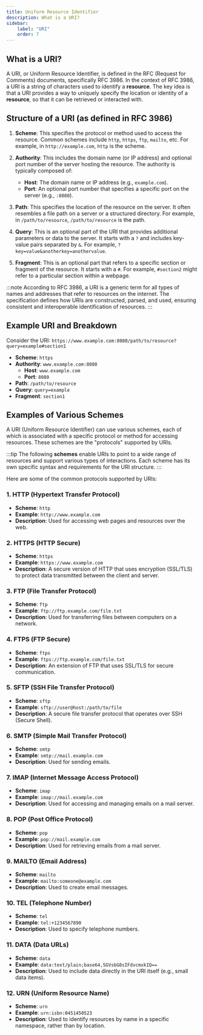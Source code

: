 ```yaml
---
title: Uniform Resource Identifier
description: What is a URI?
sidebar:
    label: "URI"
    order: 7
---
```


## What is a URI?

A URI, or Uniform Resource Identifier, is defined in the RFC (Request for Comments) documents, specifically <LinkOut href='https://www.rfc-editor.org/rfc/rfc3986'>RFC 3986</LinkOut>. In the context of RFC 3986, a URI is a string of characters used to identify a **resource**. The key idea is that a URI provides a way to uniquely specify the location or identity of a **resource**, so that it can be retrieved or interacted with.

## Structure of a URI (as defined in <LinkOut href='https://www.rfc-editor.org/rfc/rfc3986'>RFC 3986</LinkOut>)

1. **Scheme**: This specifies the protocol or method used to access the resource. Common schemes include `http`, `https`, `ftp`, `mailto`, etc. For example, in `http://example.com`, `http` is the scheme.

2. **Authority**: This includes the domain name (or IP address) and optional port number of the server hosting the resource. The authority is typically composed of:
   - **Host**: The domain name or IP address (e.g., `example.com`).
   - **Port**: An optional port number that specifies a specific port on the server (e.g., `:8080`).

3. **Path**: This specifies the location of the resource on the server. It often resembles a file path on a server or a structured directory. For example, in `/path/to/resource`, `/path/to/resource` is the path.

4. **Query**: This is an optional part of the URI that provides additional parameters or data to the server. It starts with a `?` and includes key-value pairs separated by `&`. For example, `?key=value&anotherkey=anothervalue`.

5. **Fragment**: This is an optional part that refers to a specific section or fragment of the resource. It starts with a `#`. For example, `#section2` might refer to a particular section within a webpage.

:::note
According to RFC 3986, a URI is a generic term for all types of names and addresses that refer to resources on the internet. The specification defines how URIs are constructed, parsed, and used, ensuring consistent and interoperable identification of resources.
:::

## Example URI and Breakdown

Consider the URI: `https://www.example.com:8080/path/to/resource?query=example#section1`

- **Scheme**: `https`
- **Authority**: `www.example.com:8080`
  - **Host**: `www.example.com`
  - **Port**: `8080`
- **Path**: `/path/to/resource`
- **Query**: `query=example`
- **Fragment**: `section1`

## Examples of Various Schemes

A URI (Uniform Resource Identifier) can use various schemes, each of which is associated with a specific protocol or method for accessing resources. These schemes are the "protocols" supported by URIs. 

:::tip
The following **schemes** enable URIs to point to a wide range of resources and support various types of interactions. Each scheme has its own specific syntax and requirements for the URI structure.
:::

Here are some of the common protocols supported by URIs:

### 1. **HTTP (Hypertext Transfer Protocol)**
   - **Scheme**: `http`
   - **Example**: `http://www.example.com`
   - **Description**: Used for accessing web pages and resources over the web.

### 2. **HTTPS (HTTP Secure)**
   - **Scheme**: `https`
   - **Example**: `https://www.example.com`
   - **Description**: A secure version of HTTP that uses encryption (SSL/TLS) to protect data transmitted between the client and server.

### 3. **FTP (File Transfer Protocol)**
   - **Scheme**: `ftp`
   - **Example**: `ftp://ftp.example.com/file.txt`
   - **Description**: Used for transferring files between computers on a network.

### 4. **FTPS (FTP Secure)**
   - **Scheme**: `ftps`
   - **Example**: `ftps://ftp.example.com/file.txt`
   - **Description**: An extension of FTP that uses SSL/TLS for secure communication.

### 5. **SFTP (SSH File Transfer Protocol)**
   - **Scheme**: `sftp`
   - **Example**: `sftp://user@host:/path/to/file`
   - **Description**: A secure file transfer protocol that operates over SSH (Secure Shell).

### 6. **SMTP (Simple Mail Transfer Protocol)**
   - **Scheme**: `smtp`
   - **Example**: `smtp://mail.example.com`
   - **Description**: Used for sending emails.

### 7. **IMAP (Internet Message Access Protocol)**
   - **Scheme**: `imap`
   - **Example**: `imap://mail.example.com`
   - **Description**: Used for accessing and managing emails on a mail server.

### 8. **POP (Post Office Protocol)**
   - **Scheme**: `pop`
   - **Example**: `pop://mail.example.com`
   - **Description**: Used for retrieving emails from a mail server.

### 9. **MAILTO (Email Address)**
   - **Scheme**: `mailto`
   - **Example**: `mailto:someone@example.com`
   - **Description**: Used to create email messages.
   
### 10. **TEL (Telephone Number)**
   - **Scheme**: `tel`
   - **Example**: `tel:+1234567890`
   - **Description**: Used to specify telephone numbers.

### 11. **DATA (Data URLs)**
   - **Scheme**: `data`
   - **Example**: `data:text/plain;base64,SGVsbG8sIFdvcmxkIQ==`
   - **Description**: Used to include data directly in the URI itself (e.g., small data items).
   
### 12. **URN (Uniform Resource Name)**
   - **Scheme**: `urn`
   - **Example**: `urn:isbn:0451450523`
   - **Description**: Used to identify resources by name in a specific namespace, rather than by location.
